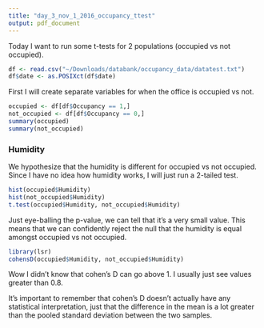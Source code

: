 ```yaml
---
title: "day_3_nov_1_2016_occupancy_ttest"
output: pdf_document
---
```


Today I want to run some t-tests for 2 populations (occupied vs not occupied).

```r
df <- read.csv("~/Downloads/databank/occupancy_data/datatest.txt")
df$date <- as.POSIXct(df$date)
```

First I will create separate variables for when the office is occupied vs not.

```r
occupied <- df[df$Occupancy == 1,]
not_occupied <- df[df$Occupancy == 0,]
summary(occupied)
summary(not_occupied)
```

### Humidity 

We hypothesize that the humidity is different for occupied vs not occupied. Since I have no idea how humidity works, I will just run a 2-tailed test. 

```r
hist(occupied$Humidity)
hist(not_occupied$Humidity)
t.test(occupied$Humidity, not_occupied$Humidity)
```

Just eye-balling the p-value, we can tell that it's a very small value. This means that we can confidently reject the null that the humidity is equal amongst occupied vs not occupied.

```r
library(lsr)
cohensD(occupied$Humidity, not_occupied$Humidity)
```

Wow I didn't know that cohen's D can go above 1. I usually just see values greater than 0.8. 

It's important to remember that cohen's D doesn't actually have any statistical interpretation, just that the difference in the mean is a lot greater than the pooled standard deviation between the two samples.

